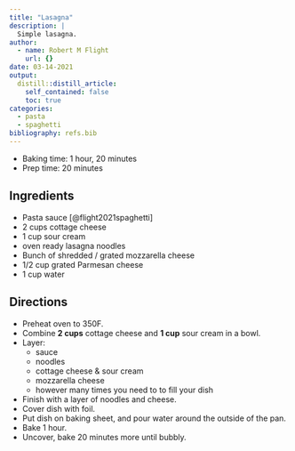 ```yaml
---
title: "Lasagna"
description: |
  Simple lasagna.
author:
  - name: Robert M Flight
    url: {}
date: 03-14-2021
output:
  distill::distill_article:
    self_contained: false
    toc: true
categories:
  - pasta
  - spaghetti
bibliography: refs.bib
---
```


* Baking time: 1 hour, 20 minutes
* Prep time: 20 minutes

## Ingredients

* Pasta sauce [@flight2021spaghetti]
* 2 cups cottage cheese
* 1 cup sour cream
* oven ready lasagna noodles
* Bunch of shredded / grated mozzarella cheese
* 1/2 cup grated Parmesan cheese
* 1 cup water

## Directions

* Preheat oven to 350F.
* Combine **2 cups** cottage cheese and **1 cup** sour cream in a bowl.
* Layer:
  * sauce
  * noodles
  * cottage cheese & sour cream
  * mozzarella cheese
  * however many times you need to to fill your dish
  
* Finish with a layer of noodles and cheese.
* Cover dish with foil.
* Put dish on baking sheet, and pour water around the outside of the pan.
* Bake 1 hour.
* Uncover, bake 20 minutes more until bubbly.

